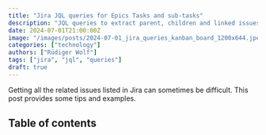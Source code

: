 ```yaml
---
title: "Jira JQL queries for Epics Tasks and sub-tasks"
description: "JQL queries to extract parent, children and linked issues can be tricky. Some tips."
date: 2024-07-01T21:00:00Z
image: "/images/posts/2024-07-01_jira_queries_kanban_board_1200x644.jpeg"
categories: ["technology"]
authors: ["Rüdiger Wolf"]
tags: ["jira", "jql", "queries"]
draft: true
---
```


Getting all the related issues listed in Jira can sometimes be difficult. This post provides some tips and examples.


## Table of contents

